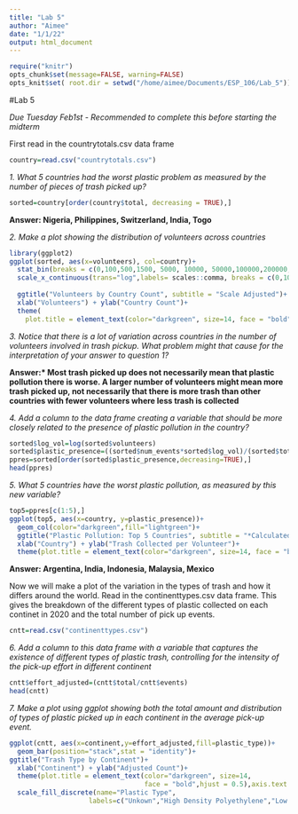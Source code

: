 ```yaml
---
title: "Lab 5"
author: "Aimee"
date: "1/1/22"
output: html_document
---
```


```r
require("knitr")
opts_chunk$set(message=FALSE, warning=FALSE)
opts_knit$set( root.dir = setwd("/home/aimee/Documents/ESP_106/Lab_5"))
```

#Lab 5

_Due Tuesday Feb1st - Recommended to complete this before starting the midterm_

First read in the countrytotals.csv data frame
```r

country=read.csv("countrytotals.csv")

```

_1. What 5 countries had the worst plastic problem as measured by the number of pieces of trash picked up?_

```r

sorted=country[order(country$total, decreasing = TRUE),]

```

**Answer: Nigeria, Philippines, Switzerland, India, Togo** 

_2. Make a plot showing the distribution of volunteers across countries_

```r
library(ggplot2)
ggplot(sorted, aes(x=volunteers), col=country)+
  stat_bin(breaks = c(0,100,500,1500, 5000, 10000, 50000,100000,200000,800000),color="darkgreen",fill="lightgreen")+
  scale_x_continuous(trans="log",labels= scales::comma, breaks = c(0,100,500,1500, 5000, 10000, 50000,100000,200000,800000))+
  
  ggtitle("Volunteers by Country Count", subtitle = "Scale Adjusted")+
  xlab("Volunteers") + ylab("Country Count")+
  theme(
    plot.title = element_text(color="darkgreen", size=14, face = "bold",hjust = 0.5),plot.subtitle = element_text(size = 12,face = "italic",hjust = 0.5), axis.text.x = element_text(angle = 45))
```

_3. Notice that there is a lot of variation across countries in the number of volunteers involved in trash pickup. What problem might that cause for the interpretation of your answer to question 1?_

**Answer:* Most trash picked up does not necessarily mean that plastic pollution there is worse. A larger number of volunteers might mean more trash picked up, not necessarily that there is more trash than other countries with fewer volunteers where less trash is collected** 

_4. Add a column to the data frame creating a variable that should be more closely related to the presence of plastic pollution in the country?_

```r
sorted$log_vol=log(sorted$volunteers)
sorted$plastic_presence=((sorted$num_events*sorted$log_vol)/(sorted$total))
ppres=sorted[order(sorted$plastic_presence,decreasing=TRUE),]
head(ppres)

```

_5. What 5 countries have the worst plastic pollution, as measured by this new variable?_

```r
top5=ppres[c(1:5),]
ggplot(top5, aes(x=country, y=plastic_presence))+
  geom_col(color="darkgreen",fill="lightgreen")+
  ggtitle("Plastic Pollution: Top 5 Countries", subtitle = "*Calculated using normalized volunteer count")+
  xlab("Country") + ylab("Trash Collected per Volunteer")+
  theme(plot.title = element_text(color="darkgreen", size=14, face = "bold",hjust = 0.5),plot.subtitle = element_text(size = 12,face = "italic",hjust = 0.5))

```

**Answer: Argentina, India, Indonesia, Malaysia, Mexico** 

Now we will make a plot of the variation in the types of trash and how it differs around the world. Read in the continenttypes.csv data frame. This gives the breakdown of the different types of plastic collected on each continet in 2020 and the total number of pick up events.

```r
cntt=read.csv("continenttypes.csv")

```

_6. Add a column to this data frame with a variable that captures the existence of different types of plastic trash, controlling for the intensity of the pick-up effort in different continent_

```r
cntt$effort_adjusted=(cntt$total/cntt$events)
head(cntt)

```

_7. Make a plot using ggplot showing both the total amount and distribution of types of plastic picked up in each continent in the average pick-up event._

```r
ggplot(cntt, aes(x=continent,y=effort_adjusted,fill=plastic_type))+
  geom_bar(position="stack",stat = "identity")+
ggtitle("Trash Type by Continent")+
  xlab("Continent") + ylab("Adjusted Count")+
  theme(plot.title = element_text(color="darkgreen", size=14, 
                                  face = "bold",hjust = 0.5),axis.text.x = element_text(angle = 25))+
  scale_fill_discrete(name="Plastic Type",
                    labels=c("Unkown","High Density Polyethylene","Low Density Polyethylene","Other","Polyester","Polypropylene","Polystyrene","PVC"))
          
```